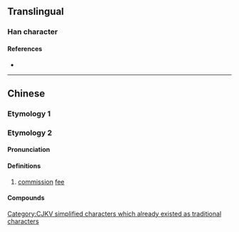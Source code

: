 {{also|傭}}
{{character info/new}}
==Translingual==

===Han character===
{{Han char|rn=9|rad=人|as=05|sn=7|four=27220|canj=OBQ|ids=⿰亻用}}

====References====
* {{Han ref|kx=0100.021|dkj=00539|hdz=10137.030|uh=4F63|ud=20323|bh=A6FE|bd=42750}}

----

==Chinese==

===Etymology 1===
{{zh-see|傭}}

===Etymology 2===
{{zh-forms}}

====Pronunciation====
{{zh-pron
|m=yòng
|c=jung6
|mc=y
|oc=y
|ma=
|cat=n
}}

====Definitions====
{{zh-hanzi}}

# [[commission]] [[fee]]

====Compounds====
{{zh-der|佣金}}

[[Category:CJKV simplified characters which already existed as traditional characters]]